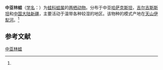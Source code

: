 {{Speciesbox
| name = 中亚林蛙
| status = LC | status_system = IUCN3.1
| status_ref = <ref name=iucn>{{IUCN2008|assessors=Sergius Kuzmin, Boris Tuniyev, Xie Feng, Wang Xiuling|year=2004|id=55519|title=Rana asiatica|downloaded=2009-5-1}}</ref>
| image = 
| genus = Rana
| species = asiatica
| authority = (Bedriaga, 1898)<ref name='id4980'>{{cite web| url =http://www.bioinfo.cn/db05/BjdwSpecies.php?action=view&id=4980| title =中亚林蛙| work =《中国动物物种编目数据库》| publisher =中国科学院微生物研究所| author =中国科学院动物研究所| accessdate =2009-04-11| deadurl =yes| archiveurl =https://web.archive.org/web/20160305092018/http://www.bioinfo.cn/db05/BjdwSpecies.php?action=view&id=4980| archivedate =2016-03-05}}</ref>
| synonyms =
<span style="font-size:smaller;">
*Rana asiatica ssp. balchaschensis Terentjev, 1923
*Rana asiatica ssp. issikkulensis Kaschkarov, 1923
*Rana bachtyana Kastschenko, 1909
*Rana temporaria ssp. asiatica Bedriaga, 1898
</span>
}}

'''中亚林蛙'''（[[学名|学名]]：{{lang|la|''Rana asiatica''}}）为[[蛙科|蛙科]][[蛙属|蛙属]]的[[两栖动物|两栖动物]]。分布于中亚[[哈萨克斯坦|哈萨克斯坦]]，[[吉尔吉斯斯坦|吉尔吉斯斯坦]]和[[中国大陆|中国大陆]][[新疆|新疆]]，主要活动于温带各种较湿的地区。该物种的模式产地在[[天山|天山]][[伊犁河|伊犁河]]。<ref name='id4980'/>

== 参考文献 ==
{{reflist}}

{{Wikispecies|Rana asiatica}}
{{Taxonbar|from=Q59235}}

[[Category:蛙属|中亚林蛙]]


{{amphibian-stub}}
